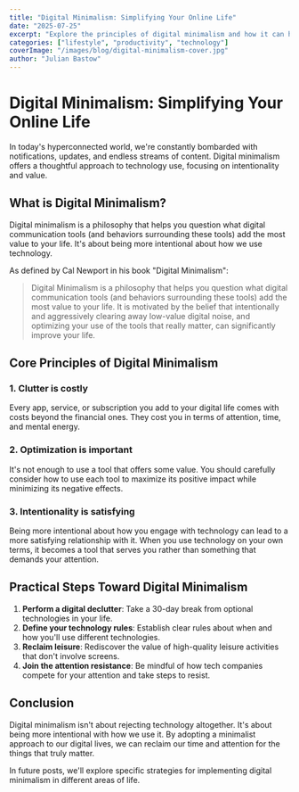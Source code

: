 ```yaml
---
title: "Digital Minimalism: Simplifying Your Online Life"
date: "2025-07-25"
excerpt: "Explore the principles of digital minimalism and how it can help you reclaim your time and attention in an increasingly connected world."
categories: ["lifestyle", "productivity", "technology"]
coverImage: "/images/blog/digital-minimalism-cover.jpg"
author: "Julian Bastow"
---
```


# Digital Minimalism: Simplifying Your Online Life

In today's hyperconnected world, we're constantly bombarded with notifications, updates, and endless streams of content. Digital minimalism offers a thoughtful approach to technology use, focusing on intentionality and value.

## What is Digital Minimalism?

Digital minimalism is a philosophy that helps you question what digital communication tools (and behaviors surrounding these tools) add the most value to your life. It's about being more intentional about how we use technology.

As defined by Cal Newport in his book "Digital Minimalism":

> Digital Minimalism is a philosophy that helps you question what digital communication tools (and behaviors surrounding these tools) add the most value to your life. It is motivated by the belief that intentionally and aggressively clearing away low-value digital noise, and optimizing your use of the tools that really matter, can significantly improve your life.

## Core Principles of Digital Minimalism

### 1. Clutter is costly

Every app, service, or subscription you add to your digital life comes with costs beyond the financial ones. They cost you in terms of attention, time, and mental energy.

### 2. Optimization is important

It's not enough to use a tool that offers some value. You should carefully consider how to use each tool to maximize its positive impact while minimizing its negative effects.

### 3. Intentionality is satisfying

Being more intentional about how you engage with technology can lead to a more satisfying relationship with it. When you use technology on your own terms, it becomes a tool that serves you rather than something that demands your attention.

## Practical Steps Toward Digital Minimalism

1. **Perform a digital declutter**: Take a 30-day break from optional technologies in your life.
2. **Define your technology rules**: Establish clear rules about when and how you'll use different technologies.
3. **Reclaim leisure**: Rediscover the value of high-quality leisure activities that don't involve screens.
4. **Join the attention resistance**: Be mindful of how tech companies compete for your attention and take steps to resist.

## Conclusion

Digital minimalism isn't about rejecting technology altogether. It's about being more intentional with how we use it. By adopting a minimalist approach to our digital lives, we can reclaim our time and attention for the things that truly matter.

In future posts, we'll explore specific strategies for implementing digital minimalism in different areas of life.
